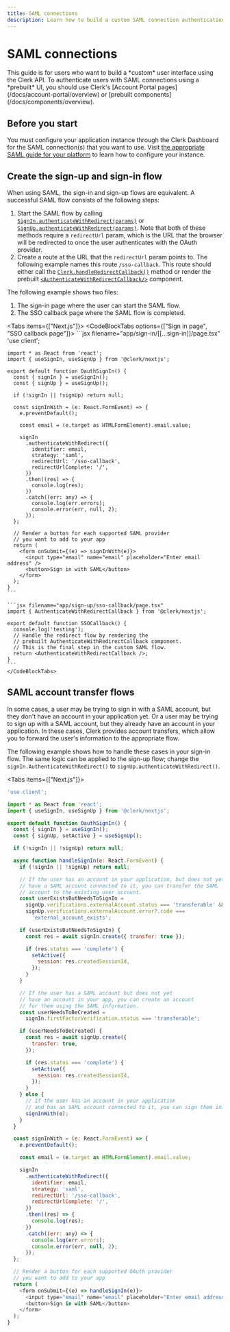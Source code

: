 ```yaml
---
title: SAML connections
description: Learn how to build a custom SAML connection authentication flow using Clerk's API.
---
```


# SAML connections

<Callout type="danger">
  This guide is for users who want to build a *custom* user interface using the Clerk API. To authenticate users with SAML connections using a *prebuilt* UI, you should use Clerk's [Account Portal pages](/docs/account-portal/overview) or [prebuilt components](/docs/components/overview).
</Callout>

## Before you start

You must configure your application instance through the Clerk Dashboard for the SAML connection(s) that you want to use. Visit [the appropriate SAML guide for your platform](/docs/authentication/saml/overview) to learn how to configure your instance.

## Create the sign-up and sign-in flow

When using SAML, the sign-in and sign-up flows are equivalent. A successful SAML flow consists of the following steps:

1. Start the SAML flow by calling [`SignIn.authenticateWithRedirect(params)`](/docs/references/javascript/sign-in/authenticate-with#authenticate-with-redirect) or [`SignUp.authenticateWithRedirect(params)`](/docs/references/javascript/sign-up/authenticate-with#authenticate-with-redirect). Note that both of these methods require a `redirectUrl` param, which is the URL that the browser will be redirected to once the user authenticates with the OAuth provider.
2. Create a route at the URL that the `redirectUrl` param points to. The following example names this route `/sso-callback`. This route should either call the [`Clerk.handleRedirectCallback()`](/docs/references/javascript/clerk/handle-navigation#handle-redirect-callback) method or render the prebuilt [`<AuthenticateWithRedirectCallback/>`](/docs/components/control/authenticate-with-callback) component.

The following example shows two files:

1. The sign-in page where the user can start the SAML flow.
2. The SSO callback page where the SAML flow is completed.

<Tabs items={["Next.js"]}>
  <Tab>
    <CodeBlockTabs options={["Sign in page", "SSO callback page"]}>
    ```jsx filename="app/sign-in/[[...sign-in]]/page.tsx"
    'use client';

    import * as React from 'react';
    import { useSignIn, useSignUp } from '@clerk/nextjs';

    export default function OauthSignIn() {
      const { signIn } = useSignIn();
      const { signUp } = useSignUp();

      if (!signIn || !signUp) return null;

      const signInWith = (e: React.FormEvent) => {
        e.preventDefault();

        const email = (e.target as HTMLFormElement).email.value;

        signIn
          .authenticateWithRedirect({
            identifier: email,
            strategy: 'saml',
            redirectUrl: '/sso-callback',
            redirectUrlComplete: '/',
          })
          .then((res) => {
            console.log(res);
          })
          .catch((err: any) => {
            console.log(err.errors);
            console.error(err, null, 2);
          });
      };

      // Render a button for each supported SAML provider
      // you want to add to your app
      return (
        <form onSubmit={(e) => signInWith(e)}>
          <input type="email" name="email" placeholder="Enter email address" />
          <button>Sign in with SAML</button>
        </form>
      );
    }
    ```

    ```jsx filename="app/sign-up/sso-callback/page.tsx"
    import { AuthenticateWithRedirectCallback } from '@clerk/nextjs';

    export default function SSOCallback() {
      console.log('testing');
      // Handle the redirect flow by rendering the
      // prebuilt AuthenticateWithRedirectCallback component.
      // This is the final step in the custom SAML flow.
      return <AuthenticateWithRedirectCallback />;
    }
    ```
    </CodeBlockTabs>
  </Tab>
</Tabs>

## SAML account transfer flows

In some cases, a user may be trying to sign in with a SAML account, but they don't have an account in your application yet. Or a user may be trying to sign up with a SAML account, but they already have an account in your application. In these cases, Clerk provides account transfers, which allow you to forward the user's information to the appropriate flow.

The following example shows how to handle these cases in your sign-in flow. The same logic can be applied to the sign-up flow; change the `signIn.AuthenticateWithRedirect()` to `signUp.authenticateWithRedirect()`.

<Tabs items={["Next.js"]}>
  <Tab>
  ```js filename="app/sign-in/[[...sign-in]]/page.tsx"
  'use client';

  import * as React from 'react';
  import { useSignIn, useSignUp } from '@clerk/nextjs';

  export default function OauthSignIn() {
    const { signIn } = useSignIn();
    const { signUp, setActive } = useSignUp();

    if (!signIn || !signUp) return null;

    async function handleSignIn(e: React.FormEvent) {
      if (!signIn || !signUp) return null;

      // If the user has an account in your application, but does not yet
      // have a SAML account connected to it, you can transfer the SAML
      // account to the existing user account.
      const userExistsButNeedsToSignIn =
        signUp.verifications.externalAccount.status === 'transferable' &&
        signUp.verifications.externalAccount.error?.code ===
          'external_account_exists';

      if (userExistsButNeedsToSignIn) {
        const res = await signIn.create({ transfer: true });

        if (res.status === 'complete') {
          setActive({
            session: res.createdSessionId,
          });
        }
      }

      // If the user has a SAML account but does not yet
      // have an account in your app, you can create an account
      // for them using the SAML information.
      const userNeedsToBeCreated =
        signIn.firstFactorVerification.status === 'transferable';

      if (userNeedsToBeCreated) {
        const res = await signUp.create({
          transfer: true,
        });

        if (res.status === 'complete') {
          setActive({
            session: res.createdSessionId,
          });
        }
      } else {
        // If the user has an account in your application
        // and has an SAML account connected to it, you can sign them in.
        signInWith(e);
      }
    }

    const signInWith = (e: React.FormEvent) => {
      e.preventDefault();

      const email = (e.target as HTMLFormElement).email.value;

      signIn
        .authenticateWithRedirect({
          identifier: email,
          strategy: 'saml',
          redirectUrl: '/sso-callback',
          redirectUrlComplete: '/',
        })
        .then((res) => {
          console.log(res);
        })
        .catch((err: any) => {
          console.log(err.errors);
          console.error(err, null, 2);
        });
    };

    // Render a button for each supported OAuth provider
    // you want to add to your app
    return (
      <form onSubmit={(e) => handleSignIn(e)}>
        <input type="email" name="email" placeholder="Enter email address" />
        <button>Sign in with SAML</button>
      </form>
    );
  }
  ```
  </Tab>
</Tabs>

